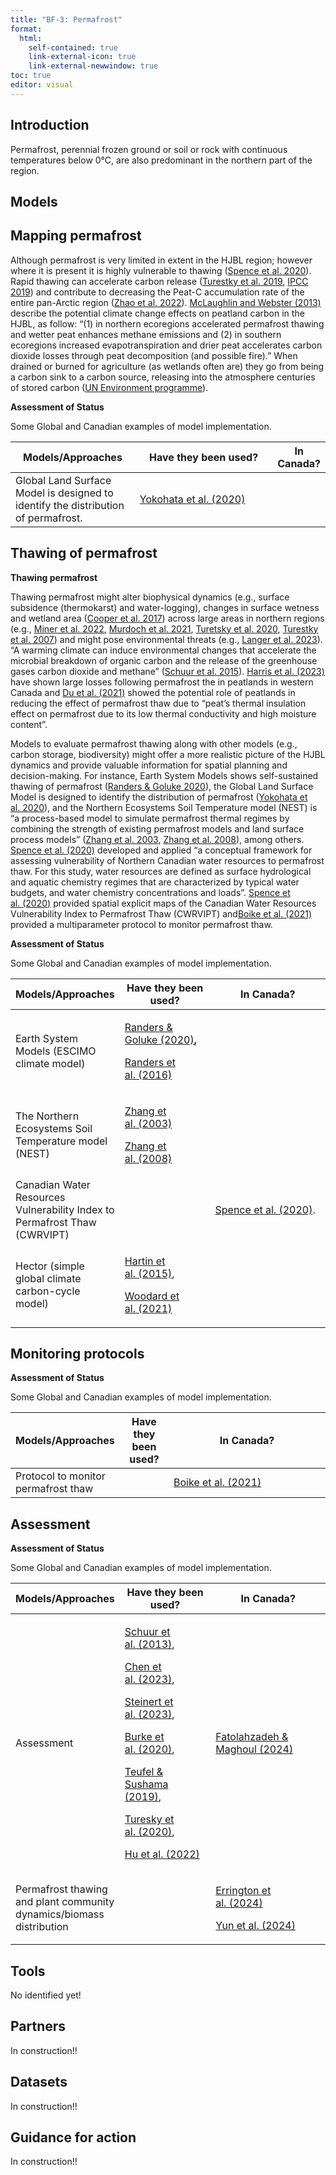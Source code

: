 ```yaml
---
title: "BF-3: Permafrost"
format:
  html:
    self-contained: true
    link-external-icon: true
    link-external-newwindow: true
toc: true
editor: visual
---
```


::: panel-tabset
## Introduction

Permafrost, perennial frozen ground or soil or rock with continuous temperatures below 0°C, are also predominant in the northern part of the region.

## Models

::: {.callout-note collapse="true"}
## Mapping permafrost

Although permafrost is very limited in extent in the HJBL region; however where it is present it is highly vulnerable to thawing ([Spence et al. 2020](https://cdnsciencepub.com/doi/10.1139/AS-2019-0028?__hstc=74603853.87746104bbb02821408c0934c5b38b19.1699372580314.1701878220843.1701967605883.15&__hssc=74603853.1.1701967605883&__hsfp=4253508547#.XscgLWhKj4Y)). Rapid thawing can accelerate carbon release ([Turestky et al. 2019](https://par.nsf.gov/servlets/purl/10133777), [IPCC 2019](https://www.ipcc.ch/srocc/)) and contribute to decreasing the Peat-C accumulation rate of the entire pan-Arctic region ([Zhao et al. 2022](https://agupubs.onlinelibrary.wiley.com/doi/full/10.1029/2022JG007009)). [McLaughlin and Webster (2013)](https://cfs.nrcan.gc.ca/pubwarehouse/pdfs/34839.pdf) describe the potential climate change effects on peatland carbon in the HJBL, as follow: "(1) in northern ecoregions accelerated permafrost thawing and wetter peat enhances methane emissions and (2) in southern ecoregions increased evapotranspiration and drier peat accelerates carbon dioxide losses through peat decomposition (and possible fire)." When drained or burned for agriculture (as wetlands often are) they go from being a carbon sink to a carbon source, releasing into the atmosphere centuries of stored carbon ([UN Environment programme](https://www.unep.org/news-and-stories/story/peatlands-store-twice-much-carbon-all-worlds-forests)).

**Assessment of Status**

Some Global and Canadian examples of model implementation.

| Models/Approaches                                                                 | Have they been used?                                                                                      | In Canada? |
|-----------------------------------------------------------------------------------|-----------------------------------------------------------------------------------------------------------|------------|
| Global Land Surface Model is designed to identify the distribution of permafrost. | [Yokohata et al. (2020)](https://progearthplanetsci.springeropen.com/articles/10.1186/s40645-020-00380-w) |            |
:::

::: {.callout-note collapse="true"}
## Thawing of permafrost

**Thawing permafrost**

Thawing permafrost might alter biophysical dynamics (e.g., surface subsidence (thermokarst) and water-logging), changes in surface wetness and wetland area ([Cooper et al. 2017](https://www.nature.com/articles/nclimate3328)) across large areas in northern regions (e.g., [Miner et al. 2022](https://www.nature.com/articles/s43017-021-00230-3), [Murdoch et al. 2021](https://onlinelibrary.wiley.com/doi/abs/10.1111/fwb.13834), [Turetsky et al. 2020](https://www.nature.com/articles/s41561-019-0526-0), [Turestky et al. 2007](https://onlinelibrary.wiley.com/doi/abs/10.1111/j.1365-2486.2007.01381.x)) and might pose environmental threats (e.g., [Langer et al. 2023](https://www.nature.com/articles/s41467-023-37276-4)). "A warming climate can induce environmental changes that accelerate the microbial breakdown of organic carbon and the release of the greenhouse gases carbon dioxide and methane" ([Schuur et al. 2015](https://www.nature.com/articles/nature14338)). [Harris et al. (2023)](https://onlinelibrary.wiley.com/doi/full/10.1111/gcb.16894) have shown large losses following permafrost the in peatlands in western Canada and [Du et al. (2021)](https://www.sciencedirect.com/science/article/abs/pii/S0341816221006305) showed the potential role of peatlands in reducing the effect of permafrost thaw due to "peat's thermal insulation effect on permafrost due to its low thermal conductivity and high moisture content". 

Models to evaluate permafrost thawing along with other models (e.g., carbon storage, biodiversity) might offer a more realistic picture of the HJBL dynamics and provide valuable information for spatial planning and decision-making. For instance, Earth System Models shows self-sustained thawing of permafrost ([Randers & Goluke 2020](https://www.nature.com/articles/s41598-020-75481-z)), the Global Land Surface Model is designed to identify the distribution of permafrost ([Yokohata et al. 2020](https://progearthplanetsci.springeropen.com/articles/10.1186/s40645-020-00380-w)), and the Northern Ecosystems Soil Temperature model (NEST) is "a process-based model to simulate permafrost thermal regimes by combining the strength of existing permafrost models and land surface process models" ([Zhang et al. 2003](https://www.researchgate.net/publication/228533588_A_process-based_model_for_quantifying_the_impact_of_climate_change_on_permafrost_thermal_regimes), [Zhang et al. 2008](https://www.sciencedirect.com/science/article/abs/pii/S0921818107001087)), among others. [Spence et al. (2020)](https://cdnsciencepub.com/doi/10.1139/AS-2019-0028?__hstc=74603853.87746104bbb02821408c0934c5b38b19.1699372580314.1701878220843.1701967605883.15&__hssc=74603853.1.1701967605883&__hsfp=4253508547#.XscgLWhKj4Y) developed and applied "a conceptual framework for assessing vulnerability of Northern Canadian water resources to permafrost thaw. For this study, water resources are defined as surface hydrological and aquatic chemistry regimes that are characterized by typical water budgets, and water chemistry concentrations and loads". [Spence et al. (2020)](https://cdnsciencepub.com/doi/10.1139/AS-2019-0028?__hstc=74603853.87746104bbb02821408c0934c5b38b19.1699372580314.1701878220843.1701967605883.15&__hssc=74603853.1.1701967605883&__hsfp=4253508547#.XscgLWhKj4Y) provided spatial explicit maps of the Canadian Water Resources Vulnerability Index to Permafrost Thaw (CWRVIPT) and[Boike et al. (2021)](https://cdnsciencepub.com/doi/10.1139/AS-2021-0007) provided a multiparameter protocol to monitor permafrost thaw.

**Assessment of Status**

Some Global and Canadian examples of model implementation.

+---------------------------------------------------------------------------+----------------------------------------------------------------------------------------------------------------------------------------------------------------------------+------------------------------------------------------------------------------------------------------------------------------------------------------------------------------------------------------------------------------------------+
| Models/Approaches                                                         | Have they been used?                                                                                                                                                       | In Canada?                                                                                                                                                                                                                               |
+===========================================================================+============================================================================================================================================================================+==========================================================================================================================================================================================================================================+
| Earth System Models (ESCIMO climate model)                                | [Randers & Goluke (2020)](https://www.nature.com/articles/s41598-020-75481-z)**,**                                                                                         |                                                                                                                                                                                                                                          |
|                                                                           |                                                                                                                                                                            |                                                                                                                                                                                                                                          |
|                                                                           | [Randers et al. (2016)](https://esd.copernicus.org/articles/7/831/2016/)                                                                                                   |                                                                                                                                                                                                                                          |
+---------------------------------------------------------------------------+----------------------------------------------------------------------------------------------------------------------------------------------------------------------------+------------------------------------------------------------------------------------------------------------------------------------------------------------------------------------------------------------------------------------------+
| The Northern Ecosystems Soil Temperature model (NEST)                     | [Zhang et al. (2003)](https://www.researchgate.net/publication/228533588_A_process-based_model_for_quantifying_the_impact_of_climate_change_on_permafrost_thermal_regimes) |                                                                                                                                                                                                                                          |
|                                                                           |                                                                                                                                                                            |                                                                                                                                                                                                                                          |
|                                                                           | [Zhang et al. (2008)](https://www.sciencedirect.com/science/article/abs/pii/S0921818107001087)                                                                             |                                                                                                                                                                                                                                          |
+---------------------------------------------------------------------------+----------------------------------------------------------------------------------------------------------------------------------------------------------------------------+------------------------------------------------------------------------------------------------------------------------------------------------------------------------------------------------------------------------------------------+
| Canadian Water Resources Vulnerability Index to Permafrost Thaw (CWRVIPT) |                                                                                                                                                                            | [Spence et al. (2020)](https://cdnsciencepub.com/doi/10.1139/AS-2019-0028?__hstc=74603853.87746104bbb02821408c0934c5b38b19.1699372580314.1701878220843.1701967605883.15&__hssc=74603853.1.1701967605883&__hsfp=4253508547#.XscgLWhKj4Y). |
+---------------------------------------------------------------------------+----------------------------------------------------------------------------------------------------------------------------------------------------------------------------+------------------------------------------------------------------------------------------------------------------------------------------------------------------------------------------------------------------------------------------+
| Hector (simple global climate carbon-cycle model)                         | [Hartin et al. (2015)](https://gmd.copernicus.org/articles/8/939/2015/),                                                                                                   |                                                                                                                                                                                                                                          |
|                                                                           |                                                                                                                                                                            |                                                                                                                                                                                                                                          |
|                                                                           | [Woodard et al. (2021)](https://gmd.copernicus.org/articles/14/4751/2021/)                                                                                                 |                                                                                                                                                                                                                                          |
+---------------------------------------------------------------------------+----------------------------------------------------------------------------------------------------------------------------------------------------------------------------+------------------------------------------------------------------------------------------------------------------------------------------------------------------------------------------------------------------------------------------+
:::

::: {.callout-note collapse="true"}
## Monitoring protocols

**Assessment of Status**

Some Global and Canadian examples of model implementation.

| Models/Approaches                   | Have they been used? | In Canada?                                                                |
|-------------------------------------|----------------------|---------------------------------------------------------------------------|
| Protocol to monitor permafrost thaw |                      | [Boike et al. (2021)](https://cdnsciencepub.com/doi/10.1139/AS-2021-0007) |
:::

::: {.callout-note collapse="true"}
## Assessment

**Assessment of Status**

Some Global and Canadian examples of model implementation.

+----------------------------------------------------------------------+----------------------------------------------------------------------------------------------------+---------------------------------------------------------------------------------------------------------------------------------+
| Models/Approaches                                                    | Have they been used?                                                                               | In Canada?                                                                                                                      |
+======================================================================+====================================================================================================+=================================================================================================================================+
| Assessment                                                           | [Schuur et al. (2013)](https://link.springer.com/article/10.1007/s10584-013-0730-7),               | [Fatolahzadeh & Maghoul (2024)](https://www.nature.com/articles/s43247-024-01317-7)                                             |
|                                                                      |                                                                                                    |                                                                                                                                 |
|                                                                      | [Chen et al. (2023)](https://esd.copernicus.org/articles/14/55/2023/),                             |                                                                                                                                 |
|                                                                      |                                                                                                    |                                                                                                                                 |
|                                                                      | [Steinert et al. (2023)](https://iopscience.iop.org/article/10.1088/1748-9326/ad10d7),             |                                                                                                                                 |
|                                                                      |                                                                                                    |                                                                                                                                 |
|                                                                      | [Burke et al. (2020)](https://tc.copernicus.org/articles/14/3155/2020/tc-14-3155-2020.html),       |                                                                                                                                 |
|                                                                      |                                                                                                    |                                                                                                                                 |
|                                                                      | [Teufel & Sushama (2019)](https://www.nature.com/articles/s41558-019-0614-6?fromPaywallRec=false), |                                                                                                                                 |
|                                                                      |                                                                                                    |                                                                                                                                 |
|                                                                      | [Turesky et al. (2020)](https://www.nature.com/articles/s41561-019-0526-0?fromPaywallRec=false),   |                                                                                                                                 |
|                                                                      |                                                                                                    |                                                                                                                                 |
|                                                                      | [Hu et al. (2022)](https://agupubs.onlinelibrary.wiley.com/doi/full/10.1029/2022EF002835)          |                                                                                                                                 |
+----------------------------------------------------------------------+----------------------------------------------------------------------------------------------------+---------------------------------------------------------------------------------------------------------------------------------+
| Permafrost thawing and plant community dynamics/biomass distribution |                                                                                                    | [Errington et al. (2024)](https://besjournals.onlinelibrary.wiley.com/doi/full/10.1111/1365-2745.14339?campaign=wolearlyview)   |
|                                                                      |                                                                                                    |                                                                                                                                 |
|                                                                      |                                                                                                    | [Yun et al. (2024)](https://www.pnas.org/doi/10.1073/pnas.2314036121?utm_source=TOC&utm_medium=ealert&TOC_v121_i25=&ref=d38198) |
+----------------------------------------------------------------------+----------------------------------------------------------------------------------------------------+---------------------------------------------------------------------------------------------------------------------------------+
:::

## Tools

No identified yet!

## Partners

In construction!!

## Datasets

In construction!!

## Guidance for action

In construction!!
:::
